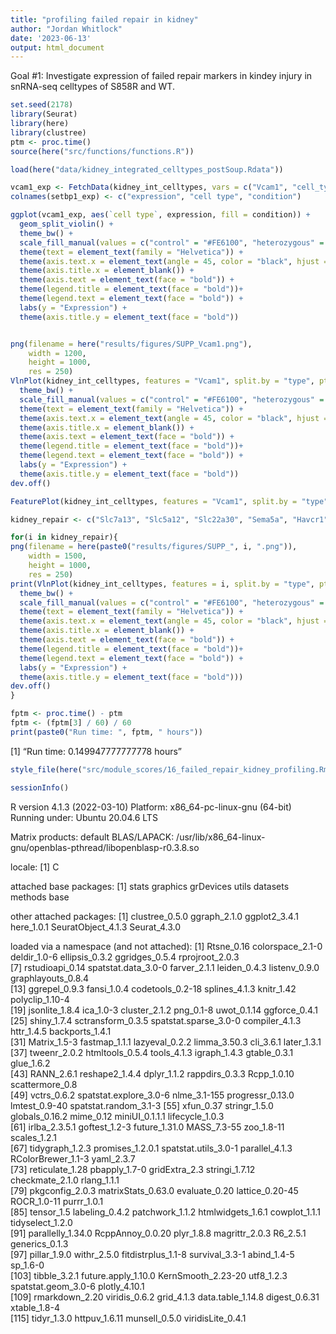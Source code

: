 ```yaml
---
title: "profiling failed repair in kidney"
author: "Jordan Whitlock"
date: '2023-06-13'
output: html_document
---
```


Goal #1: Investigate expression of failed repair markers in kindey injury in snRNA-seq celltypes of S858R and WT. 

```r
set.seed(2178)
library(Seurat)
library(here)
library(clustree)
ptm <- proc.time()
source(here("src/functions/functions.R"))
```


```r
load(here("data/kidney_integrated_celltypes_postSoup.Rdata"))
```

```r
vcam1_exp <- FetchData(kidney_int_celltypes, vars = c("Vcam1", "cell_type", "type"))
colnames(setbp1_exp) <- c("expression", "cell type", "condition")

ggplot(vcam1_exp, aes(`cell type`, expression, fill = condition)) +
  geom_split_violin() +
  theme_bw() +
  scale_fill_manual(values = c("control" = "#FE6100", "heterozygous" = "#FFB000")) + 
  theme(text = element_text(family = "Helvetica")) +
  theme(axis.text.x = element_text(angle = 45, color = "black", hjust = 1)) + 
  theme(axis.title.x = element_blank()) +
  theme(axis.text = element_text(face = "bold")) + 
  theme(legend.title = element_text(face = "bold"))+
  theme(legend.text = element_text(face = "bold")) +
  labs(y = "Expression") +
  theme(axis.title.y = element_text(face = "bold"))


png(filename = here("results/figures/SUPP_Vcam1.png"),
    width = 1200,
    height = 1000,
    res = 250)
VlnPlot(kidney_int_celltypes, features = "Vcam1", split.by = "type", pt.size = 0) +
  theme_bw() +
  scale_fill_manual(values = c("control" = "#FE6100", "heterozygous" = "#FFB000")) + 
  theme(text = element_text(family = "Helvetica")) +
  theme(axis.text.x = element_text(angle = 45, color = "black", hjust = 1)) + 
  theme(axis.title.x = element_blank()) +
  theme(axis.text = element_text(face = "bold")) + 
  theme(legend.title = element_text(face = "bold"))+
  theme(legend.text = element_text(face = "bold")) +
  labs(y = "Expression") +
  theme(axis.title.y = element_text(face = "bold"))
dev.off()

FeaturePlot(kidney_int_celltypes, features = "Vcam1", split.by = "type", reduction = "umap_harmony", label = TRUE)
```

```r
kidney_repair <- c("Slc7a13", "Slc5a12", "Slc22a30", "Sema5a", "Havcr1", "Dcdc2a", "Myc", "Krt20", "Sox9")

for(i in kidney_repair){
png(filename = here(paste0("results/figures/SUPP_", i, ".png")),
    width = 1500,
    height = 1000,
    res = 250)
print(VlnPlot(kidney_int_celltypes, features = i, split.by = "type", pt.size = 0) +
  theme_bw() +
  scale_fill_manual(values = c("control" = "#FE6100", "heterozygous" = "#FFB000")) + 
  theme(text = element_text(family = "Helvetica")) +
  theme(axis.text.x = element_text(angle = 45, color = "black", hjust = 1)) + 
  theme(axis.title.x = element_blank()) +
  theme(axis.text = element_text(face = "bold")) + 
  theme(legend.title = element_text(face = "bold"))+
  theme(legend.text = element_text(face = "bold")) +
  labs(y = "Expression") +
  theme(axis.title.y = element_text(face = "bold")))
dev.off()
}
```


```r
fptm <- proc.time() - ptm
fptm <- (fptm[3] / 60) / 60
print(paste0("Run time: ", fptm, " hours"))
```
[1] "Run time: 0.149947777777778 hours"

```r
style_file(here("src/module_scores/16_failed_repair_kidney_profiling.Rmd")) # Note: lintr was run as well
```

```r
sessionInfo()
```
R version 4.1.3 (2022-03-10)
Platform: x86_64-pc-linux-gnu (64-bit)
Running under: Ubuntu 20.04.6 LTS

Matrix products: default
BLAS/LAPACK: /usr/lib/x86_64-linux-gnu/openblas-pthread/libopenblasp-r0.3.8.so

locale:
[1] C

attached base packages:
[1] stats     graphics  grDevices utils     datasets  methods   base     

other attached packages:
[1] clustree_0.5.0     ggraph_2.1.0       ggplot2_3.4.1      here_1.0.1         SeuratObject_4.1.3 Seurat_4.3.0      

loaded via a namespace (and not attached):
  [1] Rtsne_0.16             colorspace_2.1-0       deldir_1.0-6           ellipsis_0.3.2         ggridges_0.5.4         rprojroot_2.0.3       
  [7] rstudioapi_0.14        spatstat.data_3.0-0    farver_2.1.1           leiden_0.4.3           listenv_0.9.0          graphlayouts_0.8.4    
 [13] ggrepel_0.9.3          fansi_1.0.4            codetools_0.2-18       splines_4.1.3          knitr_1.42             polyclip_1.10-4       
 [19] jsonlite_1.8.4         ica_1.0-3              cluster_2.1.2          png_0.1-8              uwot_0.1.14            ggforce_0.4.1         
 [25] shiny_1.7.4            sctransform_0.3.5      spatstat.sparse_3.0-0  compiler_4.1.3         httr_1.4.5             backports_1.4.1       
 [31] Matrix_1.5-3           fastmap_1.1.1          lazyeval_0.2.2         limma_3.50.3           cli_3.6.1              later_1.3.1           
 [37] tweenr_2.0.2           htmltools_0.5.4        tools_4.1.3            igraph_1.4.3           gtable_0.3.1           glue_1.6.2            
 [43] RANN_2.6.1             reshape2_1.4.4         dplyr_1.1.2            rappdirs_0.3.3         Rcpp_1.0.10            scattermore_0.8       
 [49] vctrs_0.6.2            spatstat.explore_3.0-6 nlme_3.1-155           progressr_0.13.0       lmtest_0.9-40          spatstat.random_3.1-3 
 [55] xfun_0.37              stringr_1.5.0          globals_0.16.2         mime_0.12              miniUI_0.1.1.1         lifecycle_1.0.3       
 [61] irlba_2.3.5.1          goftest_1.2-3          future_1.31.0          MASS_7.3-55            zoo_1.8-11             scales_1.2.1          
 [67] tidygraph_1.2.3        promises_1.2.0.1       spatstat.utils_3.0-1   parallel_4.1.3         RColorBrewer_1.1-3     yaml_2.3.7            
 [73] reticulate_1.28        pbapply_1.7-0          gridExtra_2.3          stringi_1.7.12         checkmate_2.1.0        rlang_1.1.1           
 [79] pkgconfig_2.0.3        matrixStats_0.63.0     evaluate_0.20          lattice_0.20-45        ROCR_1.0-11            purrr_1.0.1           
 [85] tensor_1.5             labeling_0.4.2         patchwork_1.1.2        htmlwidgets_1.6.1      cowplot_1.1.1          tidyselect_1.2.0      
 [91] parallelly_1.34.0      RcppAnnoy_0.0.20       plyr_1.8.8             magrittr_2.0.3         R6_2.5.1               generics_0.1.3        
 [97] pillar_1.9.0           withr_2.5.0            fitdistrplus_1.1-8     survival_3.3-1         abind_1.4-5            sp_1.6-0              
[103] tibble_3.2.1           future.apply_1.10.0    KernSmooth_2.23-20     utf8_1.2.3             spatstat.geom_3.0-6    plotly_4.10.1         
[109] rmarkdown_2.20         viridis_0.6.2          grid_4.1.3             data.table_1.14.8      digest_0.6.31          xtable_1.8-4          
[115] tidyr_1.3.0            httpuv_1.6.11          munsell_0.5.0          viridisLite_0.4.1     